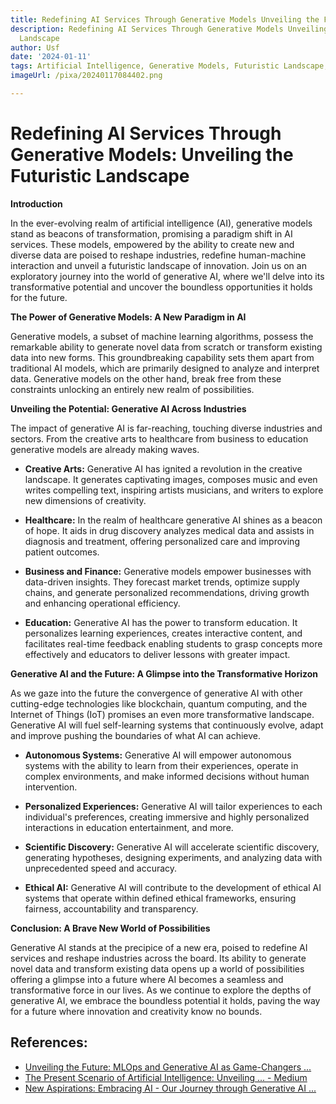 ```yaml
---
title: Redefining AI Services Through Generative Models Unveiling the Futuristic Landscape
description: Redefining AI Services Through Generative Models Unveiling the Futuristic
  Landscape
author: Usf
date: '2024-01-11'
tags: Artificial Intelligence, Generative Models, Futuristic Landscape, AI Services
imageUrl: /pixa/20240117084402.png

---
```

# Redefining AI Services  Through Generative  Models: Unveiling the  Futuristic Landscape

**Introduction**

In  the ever-evolving realm  of artificial  intelligence (AI), generative models stand as beacons of transformation, promising a paradigm shift in AI services. These models,  empowered by  the ability to create new and diverse data are poised to reshape industries, redefine human-machine interaction  and unveil a futuristic landscape of innovation. Join us  on an exploratory journey into the world of generative AI, where we'll delve into its transformative potential and uncover the  boundless opportunities it holds for the future.

**The Power  of Generative  Models: A New Paradigm in AI**

Generative models,  a subset of machine  learning algorithms, possess  the remarkable ability to generate novel data from scratch or transform existing data into new forms. This  groundbreaking  capability sets them apart from traditional AI models, which are primarily designed to analyze  and interpret data. Generative models on the other hand, break free from these constraints unlocking an entirely new realm of possibilities.

**Unveiling the Potential: Generative AI Across Industries**

The impact of generative AI is far-reaching, touching diverse industries and sectors. From the creative arts to healthcare from business  to  education  generative models are already making waves.

* **Creative Arts:** Generative AI has ignited a revolution in the creative  landscape. It generates captivating images, composes music and even  writes compelling text, inspiring  artists musicians, and writers to explore new dimensions  of creativity.

* **Healthcare:** In the realm of healthcare generative AI shines as a beacon of hope. It aids in drug discovery analyzes medical data and assists  in diagnosis and treatment, offering  personalized care and improving patient outcomes.

* **Business and Finance:** Generative models empower businesses with data-driven insights. They forecast market trends, optimize supply chains,  and generate personalized recommendations, driving growth and enhancing  operational efficiency.

* **Education:** Generative AI has the  power to transform education. It personalizes learning experiences, creates interactive content, and facilitates real-time feedback  enabling students to grasp concepts more effectively  and educators to deliver lessons with greater impact.

**Generative AI and the  Future: A Glimpse into the  Transformative Horizon**

As we  gaze into the future the convergence of  generative  AI  with other  cutting-edge technologies like blockchain, quantum computing, and the Internet of  Things  (IoT) promises an even more  transformative landscape. Generative AI will fuel self-learning systems that continuously evolve, adapt and improve  pushing the boundaries of what AI can achieve.

* **Autonomous Systems:** Generative AI will empower  autonomous systems  with the ability to learn from their experiences, operate in complex environments, and make informed decisions  without  human intervention.

* **Personalized Experiences:** Generative AI will  tailor experiences to each individual's preferences, creating immersive and highly personalized interactions in education entertainment, and more.

* **Scientific Discovery:** Generative AI will accelerate scientific discovery, generating hypotheses, designing experiments, and analyzing data with unprecedented speed and accuracy.

* **Ethical AI:** Generative AI will contribute to the development of ethical AI systems  that operate within defined ethical frameworks, ensuring fairness, accountability and transparency.

**Conclusion: A Brave New World of Possibilities**

Generative AI stands at the precipice of a new era, poised to redefine AI services and reshape  industries across the board. Its  ability to generate novel data and transform existing data  opens up a world  of possibilities offering  a glimpse into a future  where AI becomes a seamless and transformative force in our lives. As we continue to explore the depths of generative AI, we embrace the boundless potential it holds, paving the way for a future where innovation and creativity know no bounds.

## References:
- [Unveiling the Future: MLOps and Generative AI as Game-Changers ...](https://medium.com/@sigmasolveusa/unveiling-the-future-mlops-and-generative-ai-as-game-changers-in-2024-aaf845c3fc78)
- [The Present Scenario of Artificial Intelligence: Unveiling ... - Medium](https://medium.com/@Ai-Mastermind/the-present-scenario-of-artificial-intelligence-unveiling-the-landscape-e9257aa42874)
- [New Aspirations: Embracing AI - Our Journey through Generative AI ...](https://www.linkedin.com/pulse/new-aspirations-embracing-ai-our-journey-through-generative-xbpuf?trk=organization_guest_main-feed-card_feed-article-content)
